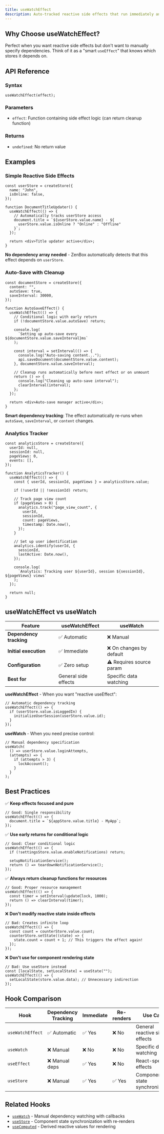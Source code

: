 ```yaml
---
title: useWatchEffect
description: Auto-tracked reactive side effects that run immediately and clean up automatically
---
```


## Why Choose useWatchEffect?

Perfect when you want reactive side effects but don't want to manually specify dependencies. Think of it as a "smart `useEffect`" that knows which stores it depends on.

## API Reference

### Syntax

```tsx
useWatchEffect(effect);
```

### Parameters

- `effect`: Function containing side effect logic (can return cleanup function)

### Returns

- `undefined`: No return value

## Examples

### Simple Reactive Side Effects

```tsx
const userStore = createStore({
  name: "John",
  isOnline: false,
});

function DocumentTitleUpdater() {
  useWatchEffect(() => {
    // Automatically tracks userStore access
    document.title = `${userStore.value.name} - ${
      userStore.value.isOnline ? "Online" : "Offline"
    }`;
  });

  return <div>Title updater active</div>;
}
```

**No dependency array needed** - ZenBox automatically detects that this effect depends on `userStore`.

### Auto-Save with Cleanup

```tsx
const documentStore = createStore({
  content: "",
  autoSave: true,
  saveInterval: 30000,
});

function AutoSaveEffect() {
  useWatchEffect(() => {
    // Conditional logic with early return
    if (!documentStore.value.autoSave) return;

    console.log(
      `Setting up auto-save every ${documentStore.value.saveInterval}ms`
    );

    const interval = setInterval(() => {
      console.log("Auto-saving content...");
      api.saveDocument(documentStore.value.content);
    }, documentStore.value.saveInterval);

    // Cleanup runs automatically before next effect or on unmount
    return () => {
      console.log("Cleaning up auto-save interval");
      clearInterval(interval);
    };
  });

  return <div>Auto-save manager active</div>;
}
```

**Smart dependency tracking**: The effect automatically re-runs when `autoSave`, `saveInterval`, or `content` changes.

### Analytics Tracker

```tsx
const analyticsStore = createStore({
  userId: null,
  sessionId: null,
  pageViews: 0,
  events: [],
});

function AnalyticsTracker() {
  useWatchEffect(() => {
    const { userId, sessionId, pageViews } = analyticsStore.value;

    if (!userId || !sessionId) return;

    // Track page view count
    if (pageViews > 0) {
      analytics.track("page_view_count", {
        userId,
        sessionId,
        count: pageViews,
        timestamp: Date.now(),
      });
    }

    // Set up user identification
    analytics.identify(userId, {
      sessionId,
      lastActive: Date.now(),
    });

    console.log(
      `Analytics: Tracking user ${userId}, session ${sessionId}, ${pageViews} views`
    );
  });

  return null;
}
```

## useWatchEffect vs useWatch

| Feature                 | useWatchEffect       | useWatch                 |
| ----------------------- | -------------------- | ------------------------ |
| **Dependency tracking** | ✅ Automatic         | ❌ Manual                |
| **Initial execution**   | ✅ Immediate         | ❌ On changes by default |
| **Configuration**       | ✅ Zero setup        | ⚠️ Requires source param |
| **Best for**            | General side effects | Specific data watching   |

**useWatchEffect** - When you want "reactive useEffect":

```tsx
// Automatic dependency tracking
useWatchEffect(() => {
  if (userStore.value.isLoggedIn) {
    initializeUserSession(userStore.value.id);
  }
});
```

**useWatch** - When you need precise control:

```tsx
// Manual dependency specification
useWatch(
  () => userStore.value.loginAttempts,
  (attempts) => {
    if (attempts > 3) {
      lockAccount();
    }
  }
);
```

## Best Practices

✅ **Keep effects focused and pure**

```tsx
// Good: Single responsibility
useWatchEffect(() => {
  document.title = `${appStore.value.title} - MyApp`;
});
```

✅ **Use early returns for conditional logic**

```tsx
// Good: Clear conditional logic
useWatchEffect(() => {
  if (!settingsStore.value.enableNotifications) return;

  setupNotificationService();
  return () => teardownNotificationService();
});
```

✅ **Always return cleanup functions for resources**

```tsx
// Good: Proper resource management
useWatchEffect(() => {
  const timer = setInterval(updateClock, 1000);
  return () => clearInterval(timer);
});
```

❌ **Don't modify reactive state inside effects**

```tsx
// Bad: Creates infinite loop
useWatchEffect(() => {
  const count = counterStore.value.count;
  counterStore.setState((state) => {
    state.count = count + 1; // This triggers the effect again!
  });
});
```

❌ **Don't use for component rendering state**

```tsx
// Bad: Use useStore instead
const [localState, setLocalState] = useState("");
useWatchEffect(() => {
  setLocalState(store.value.data); // Unnecessary indirection
});
```

## Hook Comparison

| Hook             | Dependency Tracking | Immediate | Re-renders | Use Case                        |
| ---------------- | ------------------- | --------- | ---------- | ------------------------------- |
| `useWatchEffect` | ✅ Automatic        | ✅ Yes    | ❌ No      | General reactive side effects   |
| `useWatch`       | ❌ Manual           | ❌ No     | ❌ No      | Specific data watching          |
| `useEffect`      | ❌ Manual deps      | ✅ Yes    | ❌ No      | React-specific effects          |
| `useStore`       | ❌ Manual           | ✅ Yes    | ✅ Yes     | Component state synchronization |

## Related Hooks

- [`useWatch`](./useWatch) - Manual dependency watching with callbacks
- [`useStore`](./useStore) - Component state synchronization with re-renders
- [`useComputed`](./useComputed) - Derived reactive values for rendering
